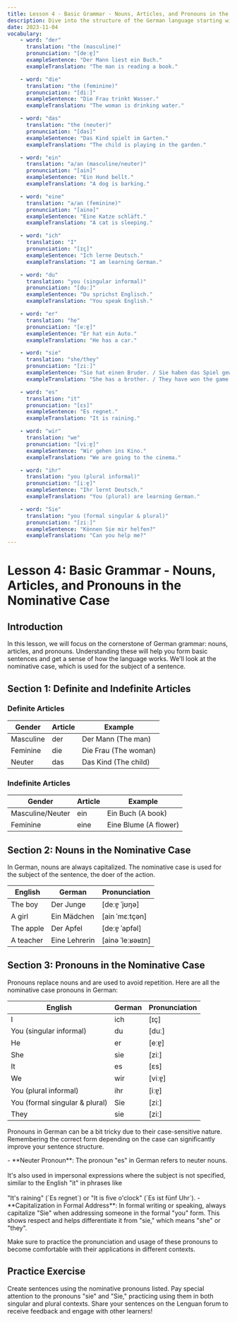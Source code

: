 ```yaml
---
title: Lesson 4 - Basic Grammar - Nouns, Articles, and Pronouns in the Nominative Case
description: Dive into the structure of the German language starting with the basics of nouns, articles, and pronouns.
date: 2023-11-04
vocabulary:
    - word: "der"
      translation: "the (masculine)"
      pronunciation: "[deːɐ̯]"
      exampleSentence: "Der Mann liest ein Buch."
      exampleTranslation: "The man is reading a book."

    - word: "die"
      translation: "the (feminine)"
      pronunciation: "[diː]"
      exampleSentence: "Die Frau trinkt Wasser."
      exampleTranslation: "The woman is drinking water."

    - word: "das"
      translation: "the (neuter)"
      pronunciation: "[das]"
      exampleSentence: "Das Kind spielt im Garten."
      exampleTranslation: "The child is playing in the garden."

    - word: "ein"
      translation: "a/an (masculine/neuter)"
      pronunciation: "[ain]"
      exampleSentence: "Ein Hund bellt."
      exampleTranslation: "A dog is barking."

    - word: "eine"
      translation: "a/an (feminine)"
      pronunciation: "[ainə]"
      exampleSentence: "Eine Katze schläft."
      exampleTranslation: "A cat is sleeping."

    - word: "ich"
      translation: "I"
      pronunciation: "[ɪç]"
      exampleSentence: "Ich lerne Deutsch."
      exampleTranslation: "I am learning German."

    - word: "du"
      translation: "you (singular informal)"
      pronunciation: "[duː]"
      exampleSentence: "Du sprichst Englisch."
      exampleTranslation: "You speak English."

    - word: "er"
      translation: "he"
      pronunciation: "[eːɐ̯]"
      exampleSentence: "Er hat ein Auto."
      exampleTranslation: "He has a car."

    - word: "sie"
      translation: "she/they"
      pronunciation: "[ziː]"
      exampleSentence: "Sie hat einen Bruder. / Sie haben das Spiel gewonnen."
      exampleTranslation: "She has a brother. / They have won the game."

    - word: "es"
      translation: "it"
      pronunciation: "[ɛs]"
      exampleSentence: "Es regnet."
      exampleTranslation: "It is raining."

    - word: "wir"
      translation: "we"
      pronunciation: "[viːɐ̯]"
      exampleSentence: "Wir gehen ins Kino."
      exampleTranslation: "We are going to the cinema."

    - word: "ihr"
      translation: "you (plural informal)"
      pronunciation: "[iːɐ̯]"
      exampleSentence: "Ihr lernt Deutsch."
      exampleTranslation: "You (plural) are learning German."

    - word: "Sie"
      translation: "you (formal singular & plural)"
      pronunciation: "[ziː]"
      exampleSentence: "Können Sie mir helfen?"
      exampleTranslation: "Can you help me?"
---
```


# Lesson 4: Basic Grammar - Nouns, Articles, and Pronouns in the Nominative Case

## Introduction

In this lesson, we will focus on the cornerstone of German grammar: nouns, articles, and pronouns. Understanding these will help you form basic sentences and get a sense of how the language works. We'll look at the nominative case, which is used for the subject of a sentence.

## Section 1: Definite and Indefinite Articles

### Definite Articles

| Gender    | Article | Example              |
| --------- | ------- | -------------------- |
| Masculine | der     | Der Mann (The man)   |
| Feminine  | die     | Die Frau (The woman) |
| Neuter    | das     | Das Kind (The child) |

### Indefinite Articles

| Gender           | Article | Example               |
| ---------------- | ------- | --------------------- |
| Masculine/Neuter | ein     | Ein Buch (A book)     |
| Feminine         | eine    | Eine Blume (A flower) |

<TextToSpeechPlayer mp3File={../assets/courses/german/_shared/lessons/lesson4/audio/articles.mp3} />

## Section 2: Nouns in the Nominative Case

In German, nouns are always capitalized. The nominative case is used for the subject of the sentence, the doer of the action.

| English   | German        | Pronunciation    |
| --------- | ------------- | ---------------- |
| The boy   | Der Junge     | [deːɐ̯ ˈjʊŋə]     |
| A girl    | Ein Mädchen   | [ain ˈmɛːtçən]   |
| The apple | Der Apfel     | [deːɐ̯ ˈapfəl]    |
| A teacher | Eine Lehrerin | [ainə ˈleːʁəʁɪn] |

<TextToSpeechPlayer mp3File={../assets/courses/german/_shared/lessons/lesson4/audio/nouns-nominative.mp3} />

## Section 3: Pronouns in the Nominative Case

Pronouns replace nouns and are used to avoid repetition. Here are all the nominative case pronouns in German:

| English                        | German | Pronunciation |
| ------------------------------ | ------ | ------------- |
| I                              | ich    | [ɪç]          |
| You (singular informal)        | du     | [duː]         |
| He                             | er     | [eːɐ̯]         |
| She                            | sie    | [ziː]         |
| It                             | es     | [ɛs]          |
| We                             | wir    | [viːɐ̯]        |
| You (plural informal)          | ihr    | [iːɐ̯]         |
| You (formal singular & plural) | Sie    | [ziː]         |
| They                           | sie    | [ziː]         |

<TextToSpeechPlayer mp3File={../assets/courses/german/_shared/lessons/lesson4/audio/pronouns-nominative.mp3} />

Pronouns in German can be a bit tricky due to their case-sensitive nature. Remembering the correct form depending on the case can significantly improve your sentence structure.

<!-- prettier-ignore -->
<TipBox>
-   **Neuter Pronoun**: The pronoun "es" in German refers to neuter nouns.
<br><br> It's also used in impersonal expressions where the subject is not specified, similar to the English "it" in phrases like
<br><br>"It's raining" (`Es regnet`) or "It is five o'clock" (`Es ist fünf Uhr`).
-   **Capitalization in Formal Address**: In formal writing or speaking, always capitalize "Sie" when addressing someone in the formal "you" form. This shows respect and helps differentiate it from "sie," which means "she" or "they".
</TipBox>

Make sure to practice the pronunciation and usage of these pronouns to become comfortable with their applications in different contexts.

## Practice Exercise

Create sentences using the nominative pronouns listed. Pay special attention to the pronouns "sie" and "Sie," practicing using them in both singular and plural contexts. Share your sentences on the Lenguan forum to receive feedback and engage with other learners!
